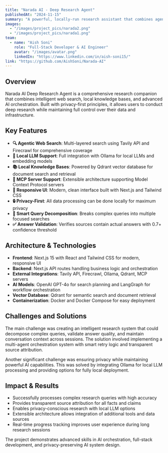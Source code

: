 ```yaml
---
title: "Narada AI - Deep Research Agent"
publishedAt: "2024-11-15"
summary: "A powerful, locally-run research assistant that combines agentic web search, local knowledge bases, and extensible tool support for comprehensive research capabilities."
images:
  - "/images/project_pics/narada2.png"
  - "/images/project_pics/narada1.png"
team:
  - name: "Aish Soni"
    role: "Full-Stack Developer & AI Engineer"
    avatar: "/images/avatar.png"
    linkedIn: "https://www.linkedin.com/in/aish-soni15/"
link: "https://github.com/AishSoni/Narada-AI"
---
```


## Overview

Narada AI Deep Research Agent is a comprehensive research companion that combines intelligent web search, local knowledge bases, and advanced AI orchestration. Built with privacy-first principles, it allows users to conduct deep research while maintaining full control over their data and infrastructure.

## Key Features

- **🔍 Agentic Web Search**: Multi-layered search using Tavily API and Firecrawl for comprehensive coverage
- **🤖 Local LLM Support**: Full integration with Ollama for local LLMs and embedding models
- **📚 Local Knowledge Bases**: Powered by Qdrant vector database for document search and retrieval
- **🔧 MCP Server Support**: Extensible architecture supporting Model Context Protocol servers
- **📱 Responsive UI**: Modern, clean interface built with Next.js and Tailwind CSS
- **🔒 Privacy-First**: All data processing can be done locally for maximum privacy
- **🧠 Smart Query Decomposition**: Breaks complex queries into multiple focused searches
- **✅ Answer Validation**: Verifies sources contain actual answers with 0.7+ confidence threshold

## Architecture & Technologies

- **Frontend**: Next.js 15 with React and Tailwind CSS for modern, responsive UI
- **Backend**: Next.js API routes handling business logic and orchestration
- **External Integrations**: Tavily API, Firecrawl, Ollama, Qdrant, MCP servers
- **AI Models**: OpenAI GPT-4o for search planning and LangGraph for workflow orchestration
- **Vector Database**: Qdrant for semantic search and document retrieval
- **Containerization**: Docker and Docker Compose for easy deployment

## Challenges and Solutions

The main challenge was creating an intelligent research system that could decompose complex queries, validate answer quality, and maintain conversation context across sessions. The solution involved implementing a multi-agent orchestration system with smart retry logic and transparent source attribution.

Another significant challenge was ensuring privacy while maintaining powerful AI capabilities. This was solved by integrating Ollama for local LLM processing and providing options for fully local deployment.

## Impact & Results

- Successfully processes complex research queries with high accuracy
- Provides transparent source attribution for all facts and claims
- Enables privacy-conscious research with local LLM options
- Extensible architecture allows integration of additional tools and data sources
- Real-time progress tracking improves user experience during long research sessions

The project demonstrates advanced skills in AI orchestration, full-stack development, and privacy-preserving AI system design.
